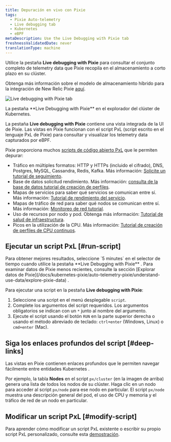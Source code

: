 ```yaml
---
title: Depuración en vivo con Pixie
tags:
  - Pixie Auto-telemetry
  - Live debugging tab
  - Kubernetes
  - eBPF
metaDescription: Use the Live Debugging with Pixie tab
freshnessValidatedDate: never
translationType: machine
---
```



Utilice la pestaña <DNT>**Live debugging with Pixie**</DNT> para consultar el conjunto completo de telemetry data que Pixie recopila en el almacenamiento a corto plazo en su clúster.

Obtenga más información sobre el modelo de almacenamiento híbrido para la integración de New Relic Pixie [aquí](/docs/kubernetes-pixie/auto-telemetry-pixie/understand-use-data/overview).

<img
  title="Live debugging with Pixie tab"
  alt="Live debugging with Pixie tab"
  src={pixieLiveDebugging}
/>

<figcaption>
  La pestaña <DNT>**Live Debugging with Pixie**</DNT> en el explorador del clúster de Kubernetes.
</figcaption>

La pestaña <DNT>**Live debugging with Pixie**</DNT> contiene una vista integrada de la UI de Pixie. Las vistas en Pixie funcionan con el script PxL (script escrito en el lenguaje PxL de Pixie) para consultar y visualizar los telemetry data capturados por eBPF.

Pixie proporciona muchos [scripts de código abierto PxL](https://github.com/pixie-io/pixie/tree/main/src/pxl_scripts) que le permiten depurar:

* Tráfico en múltiples formatos: HTTP y HTTPs (incluido el cifrado), DNS, Postgres, MySQL, Cassandra, Redis, Kafka. Más información: [Solicite un tutorial de seguimiento](https://docs.px.dev/tutorials/pixie-101/request-tracing/).
* Base de datos solicitud rendimiento. Más información: [consulta de la base de datos tutorial de creación de perfiles](https://docs.px.dev/tutorials/pixie-101/database-query-profiling/).
* Mapas de servicios para saber qué servicios se comunican entre sí. Más información: [Tutorial de rendimiento del servicio](https://docs.px.dev/tutorials/pixie-101/service-performance/).
* Mapas de tráfico de red para saber qué nodos se comunican entre sí. Más información: [Monitoreo de red tutorial](https://docs.px.dev/tutorials/pixie-101/network-monitoring/).
* Uso de recursos por nodo y pod. Obtenga más información: [Tutorial de salud de infraestructura](https://docs.px.dev/tutorials/pixie-101/infra-health/).
* Picos en la utilización de la CPU. Más información: [Tutorial de creación de perfiles de CPU continuos](https://docs.px.dev/tutorials/pixie-101/profiler/).

## Ejecutar un script PxL [#run-script]

<Callout variant="important">
  Para obtener mejores resultados, seleccione `5 minutes` en el selector de tiempo cuando utilice la pestaña <DNT>**Live Debugging with Pixie**</DNT> . Para examinar datos de Pixie menos recientes, consulte la sección [Explorar datos de Pixie](/docs/kubernetes-pixie/auto-telemetry-pixie/understand-use-data/explore-pixie-data) .
</Callout>

Para ejecutar una script en la pestaña <DNT>**Live debugging with Pixie**</DNT>:

1. Seleccione una script en el menú desplegable `script`.
2. Complete los argumentos del script requeridos. Los argumentos obligatorios se indican con un `*` junto al nombre del argumento.
3. Ejecute el script usando el botón `RUN` en la parte superior derecha o usando el método abreviado de teclado: `ctrl+enter` (Windows, Linux) o `cmd+enter` (Mac).

## Siga los enlaces profundos del script [#deep-links]

Las vistas en Pixie contienen enlaces profundos que le permiten navegar fácilmente entre entidades Kubernetes .

Por ejemplo, la tabla <DNT>**Nodes**</DNT> en el script `px/cluster` (en la imagen de arriba) genera una lista de todos los nodos de su clúster. Haga clic en un nodo para acceder al script `px/node` para ese nodo en particular. El script `px/node` muestra una descripción general del pod, el uso de CPU y memoria y el tráfico de red de un nodo en particular.

## Modificar un script PxL [#modify-script]

Para aprender cómo modificar un script PxL existente o escribir su propio script PxL personalizado, consulte esta [demostración](https://fast.wistia.com/embed/channel/tqh40xputt?wchannelid=tqh40xputt&wmediaid=nmbw64jwzd).